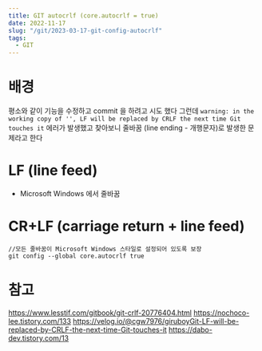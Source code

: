 ```yaml
---
title: GIT autocrlf (core.autocrlf = true)
date: 2022-11-17
slug: "/git/2023-03-17-git-config-autocrlf"
tags:
  - GIT
---
```


# 배경
평소와 같이 기능을 수정하고 commit 을 하려고 시도 했다
그런데
`warning: in the working copy of '', LF will be replaced by CRLF the next time Git touches it`
에러가 발생했고
찾아보니 줄바꿈 (line ending - 개행문자)로 발생한 문제라고 한다

# LF (line feed)
* Microsoft Windows 에서 줄바꿈

# CR+LF (carriage return + line feed)

```
//모든 줄바꿈이 Microsoft Windows 스타일로 설정되어 있도록 보장
git config --global core.autocrlf true
```

# 참고
https://www.lesstif.com/gitbook/git-crlf-20776404.html
https://nochoco-lee.tistory.com/133
https://velog.io/@cgw7976/giruboyGit-LF-will-be-replaced-by-CRLF-the-next-time-Git-touches-it
https://dabo-dev.tistory.com/13